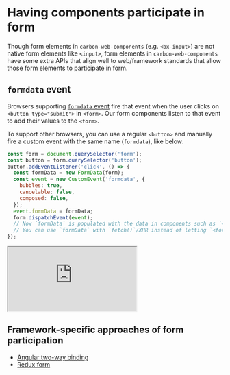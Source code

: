 
<Meta title="Introduction/Form participation" />

# Having components participate in form

Though form elements in `carbon-web-components` (e.g. `<bx-input>`) are not native form elements like `<input>`, form elements in `carbon-web-components` have some extra APIs that align well to web/framework standards that allow those form elements to participate in form.

## `formdata` event

Browsers supporting [`formdata` event](https://www.chromestatus.com/feature/5662230242656256) fire that event when the user clicks on `<button type="submit">` in `<form>`. Our form components listen to that event to add their values to the `<form>`.

To support other browsers, you can use a regular `<button>` and manually fire a custom event with the same name (`formdata`), like below:

```javascript
const form = document.querySelector('form');
const button = form.querySelector('button');
button.addEventListener('click', () => {
  const formData = new FormData(form);
  const event = new CustomEvent('formdata', {
    bubbles: true,
    cancelable: false,
    composed: false,
  });
  event.formData = formData;
  form.dispatchEvent(event);
  // Now `formData` is populated with the data in components such as `<bx-input>` or `<bx-dropdown>`, etc. in the `<form>`.
  // You can use `formData` with `fetch()`/XHR instead of letting `<form>` submit the data
});
```

<iframe
  src="https://codesandbox.io/embed/github/carbon-design-system/carbon-web-components/tree/main/examples/codesandbox/form/basic?fontsize=14&hidenavigation=1&theme=light"
  style={{ width: '100%', height: '500px', border: 'solid rgba(0,0,0,0.1) 1px', boxShadow: 'rgba(0,0,0,0.1) 0 1px 3px 0' }}
  title="carbon-web-components-getting-started"
  sandbox="allow-modals allow-forms allow-popups allow-scripts allow-same-origin"
></iframe>

## Framework-specific approaches of form participation

- [Angular two-way binding](https://web-components.carbondesignsystem.com/angular/?path=/story/introduction-form-paticipation--page)
- [Redux form](https://web-components.carbondesignsystem.com/react/?path=/story/introduction-form-paticipation--page)
